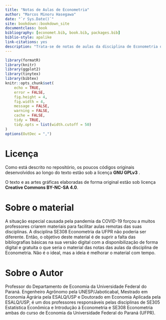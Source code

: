 ```yaml
--- 
title: "Notas de Aulas de Econometria"
author: "Marcos Minoru Hasegawa"
date: "`r Sys.Date()`"
site: bookdown::bookdown_site
documentclass: book
bibliography: [economet.bib, book.bib, packages.bib]
biblio-style: apalike
link-citations: yes
description: "Trata-se de notas de aulas da disciplina de Econometria do Curso de Economia do Departamento de Economia da Universidade Federal do Paraná."
---
```



```r
library(formatR)
library(knitr)
library(ggplot2)
library(tinytex)
library(bibtex)
knitr::opts_chunk$set(
	echo = TRUE,
	error = FALSE,
	fig.height = 4,
	fig.width = 4,
	message = FALSE,
	warning = FALSE,
	cache = FALSE,
	tidy = TRUE,
	tidy.opts = list(width.cutoff = 50)
)
options(OutDec = ",")
```

# Licença {-}

Como está descrito no repositório, os poucos códigos originais desenvolvidos ao longo do texto estão sob a licença **GNU GPLv3** .

O texto e as artes gráficas elaboradas de forma original estão sob licença **Creative Commons BY-NC-SA 4.0**.

# Sobre o material {-}

A situação especial causada pela pandemia da COVID-19 forçou a muitos professores criarem materiais para facilitar aulas remotas das suas disciplinas. A disciplina SE308 Econometria da UFPR não poderia ser diferente. Então, o objetivo deste material é de suprir a falta das bibliografias básicas na sua versão digital com a disponibilização de forma digital e gratuita o que seria o material das notas das aulas da disciplina de Econometria. Não é o ideal, mas a ideia é melhorar o material com tempo.

# Sobre o Autor {-}

Professor do Departamento de Economia da Universidade Federal do Paraná. Engenheiro Agrônomo pela UNESP/Jaboticabal, Mestrado em Economia Agrária pela ESALQ/USP e Doutorado em Economia Aplicada pela ESALQ/USP, é um dos professores responsáveis pelas disciplinas de SE305 Estatística Econômica e Introdução à Econometria e SE308 Econometria ambas do curso de Economia da Universidade Federal do Paraná (UFPR). 
